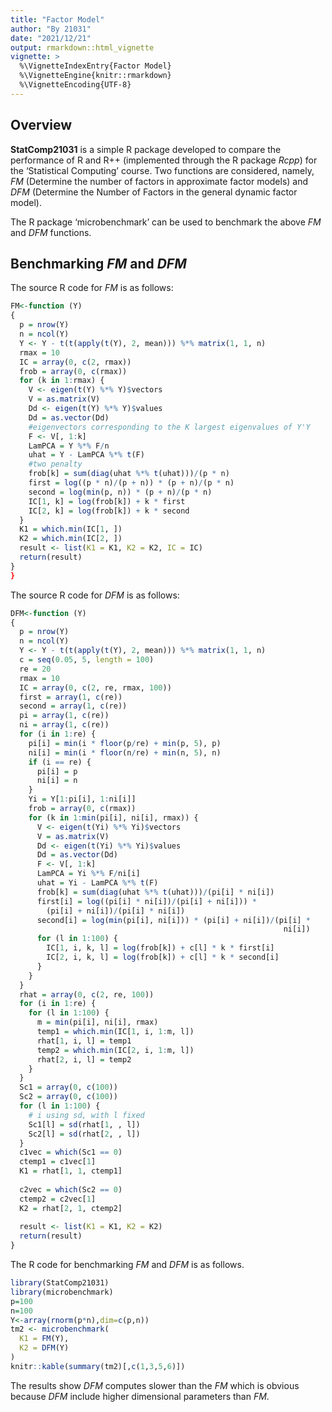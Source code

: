 ```yaml
---
title: "Factor Model"
author: "By 21031"
date: "2021/12/21"
output: rmarkdown::html_vignette
vignette: >
  %\VignetteIndexEntry{Factor Model}
  %\VignetteEngine{knitr::rmarkdown}
  %\VignetteEncoding{UTF-8}
---
```


## Overview

__StatComp21031__ is a simple R package developed to compare the performance of R and R++ (implemented through the R package _Rcpp_) for the 'Statistical Computing' course. Two functions are considered, namely, _FM_ (Determine the number of factors in approximate factor models) and _DFM_ (Determine the Number of Factors in the general dynamic factor model). 

The R package 'microbenchmark' can be used to benchmark the above _FM_ and _DFM_ functions.

## Benchmarking _FM_ and _DFM_

The source R code for _FM_ is as follows:
```r
FM<-function (Y) 
{
  p = nrow(Y)
  n = ncol(Y)
  Y <- Y - t(t(apply(t(Y), 2, mean))) %*% matrix(1, 1, n)
  rmax = 10
  IC = array(0, c(2, rmax))
  frob = array(0, c(rmax))
  for (k in 1:rmax) {
    V <- eigen(t(Y) %*% Y)$vectors
    V = as.matrix(V)
    Dd <- eigen(t(Y) %*% Y)$values
    Dd = as.vector(Dd)
    #eigenvectors corresponding to the K largest eigenvalues of Y'Y
    F <- V[, 1:k]
    LamPCA = Y %*% F/n
    uhat = Y - LamPCA %*% t(F)
    #two penalty
    frob[k] = sum(diag(uhat %*% t(uhat)))/(p * n)
    first = log((p * n)/(p + n)) * (p + n)/(p * n)
    second = log(min(p, n)) * (p + n)/(p * n)
    IC[1, k] = log(frob[k]) + k * first
    IC[2, k] = log(frob[k]) + k * second
  }
  K1 = which.min(IC[1, ])
  K2 = which.min(IC[2, ])
  result <- list(K1 = K1, K2 = K2, IC = IC)
  return(result)
}
}
```

The source R code for _DFM_ is as follows:

```r
DFM<-function (Y) 
{
  p = nrow(Y)
  n = ncol(Y)
  Y <- Y - t(t(apply(t(Y), 2, mean))) %*% matrix(1, 1, n)
  c = seq(0.05, 5, length = 100)
  re = 20
  rmax = 10
  IC = array(0, c(2, re, rmax, 100))
  first = array(1, c(re))
  second = array(1, c(re))
  pi = array(1, c(re))
  ni = array(1, c(re))
  for (i in 1:re) {
    pi[i] = min(i * floor(p/re) + min(p, 5), p)
    ni[i] = min(i * floor(n/re) + min(n, 5), n)
    if (i == re) {
      pi[i] = p
      ni[i] = n
    }
    Yi = Y[1:pi[i], 1:ni[i]]
    frob = array(0, c(rmax))
    for (k in 1:min(pi[i], ni[i], rmax)) {
      V <- eigen(t(Yi) %*% Yi)$vectors
      V = as.matrix(V)
      Dd <- eigen(t(Yi) %*% Yi)$values
      Dd = as.vector(Dd)
      F <- V[, 1:k]
      LamPCA = Yi %*% F/ni[i]
      uhat = Yi - LamPCA %*% t(F)
      frob[k] = sum(diag(uhat %*% t(uhat)))/(pi[i] * ni[i])
      first[i] = log((pi[i] * ni[i])/(pi[i] + ni[i])) * 
        (pi[i] + ni[i])/(pi[i] * ni[i])
      second[i] = log(min(pi[i], ni[i])) * (pi[i] + ni[i])/(pi[i] * 
                                                             ni[i])
      for (l in 1:100) {
        IC[1, i, k, l] = log(frob[k]) + c[l] * k * first[i]
        IC[2, i, k, l] = log(frob[k]) + c[l] * k * second[i]
      }
    }
  }
  rhat = array(0, c(2, re, 100))
  for (i in 1:re) {
    for (l in 1:100) {
      m = min(pi[i], ni[i], rmax)
      temp1 = which.min(IC[1, i, 1:m, l])
      rhat[1, i, l] = temp1
      temp2 = which.min(IC[2, i, 1:m, l])
      rhat[2, i, l] = temp2
    }
  }
  Sc1 = array(0, c(100))
  Sc2 = array(0, c(100))
  for (l in 1:100) {
    # i using sd, with l fixed
    Sc1[l] = sd(rhat[1, , l])
    Sc2[l] = sd(rhat[2, , l])
  }
  c1vec = which(Sc1 == 0)
  ctemp1 = c1vec[1]
  K1 = rhat[1, 1, ctemp1]
  
  c2vec = which(Sc2 == 0)
  ctemp2 = c2vec[1]
  K2 = rhat[2, 1, ctemp2]
  
  result <- list(K1 = K1, K2 = K2)
  return(result)
}
```

The R code for benchmarking _FM_ and _DFM_ is as follows.

```r
library(StatComp21031)
library(microbenchmark)
p=100
n=100
Y<-array(rnorm(p*n),dim=c(p,n))
tm2 <- microbenchmark(
  K1 = FM(Y),
  K2 = DFM(Y)
)
knitr::kable(summary(tm2)[,c(1,3,5,6)])
```

The results show _DFM_ computes slower than the _FM_ which is obvious because _DFM_ include higher dimensional parameters than _FM_.

